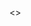 


<>
<Title title="ホーム" />
<Ogp title="ようこそ！" />
<Seo title="ホーム" />
<Quotes />

<div className="bounce-target">
  <Image
    src="/assets/images/yudejp.png"
    width={50}
    height={50}
    alt="yude.jp logo"
  />
</div>

<Chat />
<Cookie />

## yude.jp からのお知らせ

### Mastodon インスタンスの運用をしています

- [「添い寝して」 - mstdn.soine.site](https://mstdn.soine.site)
- 新規登録を受け付けています！

### ホームページの公開スペースなどを取得できる共用サーバーの運用を開始しました

- Discord サーバーに参加している方のみ利用できます。
- 詳しくは [こちら](https://wiki.soine.site/) をご覧ください。

## 布教コーナー

### ぼっち・ざ・ろっく！ を見てください

- [TV アニメ「ぼっち・ざ・ろっく！」公式サイト](https://bocchi.rocks/)
- [結束バンド 公式プレイリスト - playlist by Sony Music Japan \| Spotify](https://open.spotify.com/playlist/0khIb9sON6ZEbWvRQI6268?si=52afc864cbec4eb2&nd=1)
- [ぼっち・ざ・ろっく！ \| アニメ動画見放題 \| d アニメストア](https://animestore.docomo.ne.jp/animestore/ci_pc?workId=25806)
- [アニメ「ぼっち・ざ・ろっく！」 \| Annict](https://annict.com/works/8128)

### お隣の天使様にいつの間にか駄目人間にされていた件 を見てください

- [TV アニメ『お隣の天使様にいつの間にか駄目人間にされていた件』公式サイト](https://otonarino-tenshisama.jp/)
- [アニメ「お隣の天使様にいつの間にか駄目人間にされていた件」 | Annict](https://annict.com/works/9260)
- [お隣の天使様にいつの間にか駄目人間にされていた件 | アニメ動画見放題 | d アニメストア](https://animestore.docomo.ne.jp/animestore/ci_pc?workId=26045)

[アラー](https://www.mcdonalds.co.jp/)

<ParticlesArea />
<a rel="me" href="https://mstdn.soine.site/@yude" style={{ display: "none" }}>
  Mastodon
</a>

</>
